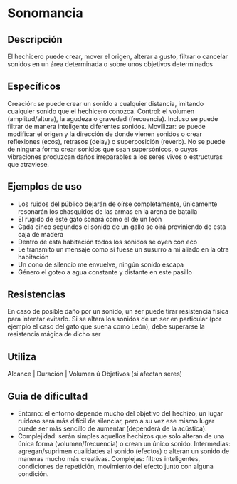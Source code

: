# Sonomancia

## Descripción

El hechicero puede crear, mover el origen, alterar a gusto, filtrar o cancelar sonidos en un área determinada o sobre unos objetivos determinados

## Específicos

Creación: se puede crear un sonido a cualquier distancia, imitando cualquier sonido que el hechicero conozca. Control: el volumen (amplitud/altura), la agudeza o gravedad (frecuencia). Incluso se puede filtrar de manera inteligente diferentes sonidos. Movilizar: se puede modificar el origen y la dirección de donde vienen sonidos o crear reflexiones (ecos), retrasos (delay) o superposición (reverb).
No se puede de ninguna forma crear sonidos que sean supersónicos, o cuyas vibraciones produzcan daños irreparables a los seres vivos o estructuras que atraviese.

## Ejemplos de uso

- Los ruidos del público dejarán de oírse completamente, únicamente resonarán los chasquidos de las armas en la arena de batalla
- El rugido de este gato sonará como el de un león
- Cada cinco segundos el sonido de un gallo se oirá proviniendo de esta caja de madera
- Dentro de esta habitación todos los sonidos se oyen con eco
- Le transmito un mensaje como si fuese un susurro a mi aliado en la otra habitación
- Un cono de silencio me envuelve, ningún sonido escapa
- Género el goteo a agua constante y distante en este pasillo

## Resistencias

En caso de posible daño por un sonido, un ser puede tirar resistencia física para intentar evitarlo.
Si se altera los sonidos de un ser en particular (por ejemplo el caso del gato que suena como León), debe superarse la resistencia mágica de dicho ser

## Utiliza

Alcance | Duración | Volumen ú Objetivos (si afectan seres)

## Guia de dificultad

- Entorno: el entorno depende mucho del objetivo del hechizo, un lugar ruidoso será más difícil de silenciar, pero a su vez ese mismo lugar puede ser más sencillo de aumentar (dependerá de la acústica). 
- Complejidad: serán simples aquellos hechizos que solo alteran de una única forma (volumen/frecuencia) o crean un único sonido. Intermedias: agregan/suprimen cualidades al sonido (efectos) o alteran un sonido de maneras mucho más creativas. Complejas: filtros inteligentes, condiciones de repetición, movimiento del efecto junto con alguna condición.
